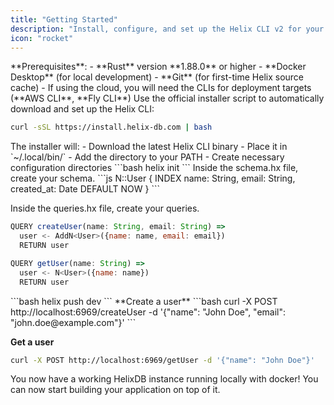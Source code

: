 ```yaml
---
title: "Getting Started"
description: "Install, configure, and set up the Helix CLI v2 for your development workflow"
icon: "rocket"
---
```


<Warning>
  **Prerequisites**: - **Rust** version **1.88.0** or higher - **Docker
  Desktop** (for local development) - **Git** (for first-time Helix source
  cache) - If using the cloud, you will need the CLIs for deployment targets
  (**AWS CLI**, **Fly CLI**)
</Warning>

<Steps>

<Step title="Quick Install">
  Use the official installer script to automatically download and set up the Helix CLI:

```bash
curl -sSL https://install.helix-db.com | bash
```

  <Note>
    The installer will:
    - Download the latest Helix CLI binary
    - Place it in `~/.local/bin/`
    - Add the directory to your PATH
    - Create necessary configuration directories
  </Note>
</Step>

<Step title="Create project">
```bash 
helix init
```
</Step>

<Step title="Create schema and queries">
  Inside the schema.hx file, create your schema.
  ```js
  N::User {
    INDEX name: String,
    email: String,
    created_at: Date DEFAULT NOW
  }
  ```

Inside the queries.hx file, create your queries.

```js
QUERY createUser(name: String, email: String) =>
  user <- AddN<User>({name: name, email: email})
  RETURN user

QUERY getUser(name: String) =>
  user <- N<User>({name: name})
  RETURN user
```

</Step>

<Step title="Build and deploy">
```bash 
helix push dev 
```
</Step>

<Step title="Test connection">
  **Create a user**
  ```bash
  curl -X POST http://localhost:6969/createUser -d '{"name": "John Doe", "email": "john.doe@example.com"}'
  ```

**Get a user**

```bash
curl -X POST http://localhost:6969/getUser -d '{"name": "John Doe"}'
```

</Step>

</Steps>


You now have a working HelixDB instance running locally with docker! You can now start building your application on top of it.

